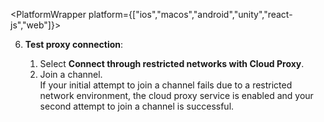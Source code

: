 
<PlatformWrapper platform={["ios","macos","android","unity","react-js","web"]}>

<TestFirstSteps />

6. **Test proxy connection**:

    1. Select **Connect through restricted networks with Cloud Proxy**.
    1. Join a channel.    
        If your initial attempt to join a channel fails due to a restricted network environment, the cloud proxy service is enabled and your second attempt to join a channel is successful.

</PlatformWrapper>
